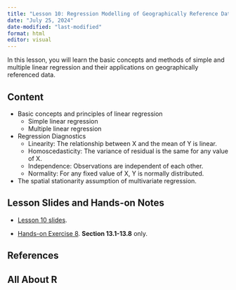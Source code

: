 ```yaml
---
title: "Lesson 10: Regression Modelling of Geographically Reference Data"
date: "July 25, 2024"  
date-modified: "last-modified"
format: html
editor: visual
---
```


In this lesson, you will learn the basic concepts and methods of simple and multiple linear regression and their applications on geographically referenced data.

## Content

-   Basic concepts and principles of linear regression
    -   Simple linear regression
    -   Multiple linear regression
-   Regression Diagnostics
    -   Linearity: The relationship between X and the mean of Y is linear.
    -   Homoscedasticity: The variance of residual is the same for any value of X.
    -   Independence: Observations are independent of each other.
    -   Normality: For any fixed value of X, Y is normally distributed.
-   The spatial stationarity assumption of multivariate regression.

## Lesson Slides and Hands-on Notes

-   [Lesson 10 slides](../lesson/lesson10/lesson10.pdf).

-   [Hands-on Exercise 8](https://r4gdsa.netlify.app/chap13.html). **Section 13.1-13.8** only.

## References

## All About R
